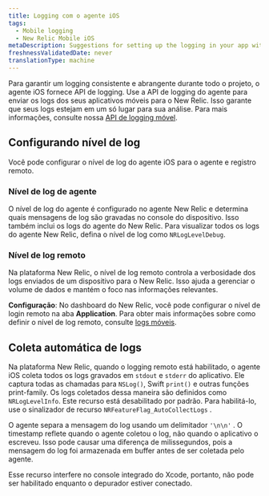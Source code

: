 ```yaml
---
title: Logging com o agente iOS
tags:
  - Mobile logging
  - New Relic Mobile iOS
metaDescription: Suggestions for setting up the logging in your app with the New Relic agent
freshnessValidatedDate: never
translationType: machine
---
```


Para garantir um logging consistente e abrangente durante todo o projeto, o agente iOS fornece API de logging. Use a API de logging do agente para enviar os logs dos seus aplicativos móveis para o New Relic. Isso garante que seus logs estejam em um só lugar para sua análise. Para mais informações, consulte nossa [API de logging móvel](/docs/mobile-monitoring/mobile-monitoring-ui/mobile-logs/#ios).

## Configurando nível de log

Você pode configurar o nível de log do agente iOS para o agente e registro remoto.

### Nível de log de agente

O nível de log do agente é configurado no agente New Relic e determina quais mensagens de log são gravadas no console do dispositivo. Isso também inclui os logs do agente do New Relic. Para visualizar todos os logs do agente New Relic, defina o nível de log como `NRLogLevelDebug`.

### Nível de log remoto

Na plataforma New Relic, o nível de log remoto controla a verbosidade dos logs enviados de um dispositivo para o New Relic. Isso ajuda a gerenciar o volume de dados e mantém o foco nas informações relevantes.

**Configuração**: No dashboard do New Relic, você pode configurar o nível de login remoto na aba <DNT>**Application**</DNT>. Para obter mais informações sobre como definir o nível de log remoto, consulte [logs móveis](/docs/mobile-monitoring/mobile-monitoring-ui/mobile-logs).

## Coleta automática de logs

Na plataforma New Relic, quando o logging remoto está habilitado, o agente iOS coleta todos os logs gravados em `stdout` e `stderr` do aplicativo. Ele captura todas as chamadas para `NSLog()`, Swift `print()` e outras funções print-family. Os logs coletados dessa maneira são definidos como `NRLogLevelInfo`. Este recurso está desabilitado por padrão. Para habilitá-lo, use o sinalizador de recurso `NRFeatureFlag_AutoCollectLogs` .

O agente separa a mensagem do log usando um delimitador `'\n\n'` . O timestamp reflete quando o agente coletou o log, não quando o aplicativo o escreveu. Isso pode causar uma diferença de milissegundos, pois a mensagem do log foi armazenada em buffer antes de ser coletada pelo agente.

<Callout variant="important">
  Esse recurso interfere no console integrado do Xcode, portanto, não pode ser habilitado enquanto o depurador estiver conectado.
</Callout>
